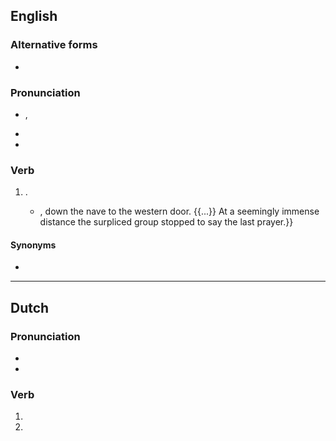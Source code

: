 ==English==

===Alternative forms===
* {{l|en|kneeled}}

===Pronunciation===
* {{enPR|nĕlt}}, {{IPA|en|/nɛlt/}}
* {{audio|en|LL-Q1860 (eng)-Vealhurl-knelt.wav|Audio (RP)}}
* {{rhymes|en|ɛlt|s=1}}

===Verb===
{{head|en|verb form}}

# {{en-past of|kneel}}.
#* {{RQ:Maxwell Mirror and the Lamp|chapter=5|passage=Then everybody once more '''knelt''', and soon the blessing was pronounced. The choir and the clergy trooped out slowly, {{...}}, down the nave to the western door. {{...}} At a seemingly immense distance the surpliced group stopped to say the last prayer.}}

====Synonyms====
* {{l|en|kneeled}}

{{cln|en|irregular simple past forms|irregular past participles}}

----

==Dutch==

===Pronunciation===
* {{audio|nl|Nl-knelt.ogg|Audio}}
* {{rhymes|nl|ɛlt|s=1}}

===Verb===
{{head|nl|verb form}}

# {{nl-verb form of|p=23|n=sg|t=pres|m=ind|knellen}}
# {{nl-verb form of|n=pl|m=imp|knellen}}